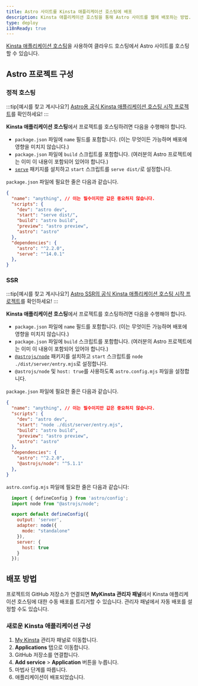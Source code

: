 ```yaml
---
title: Astro 사이트를 Kinsta 애플리케이션 호스팅에 배포
description: Kinsta 애플리케이션 호스팅을 통해 Astro 사이트를 웹에 배포하는 방법.
type: deploy
i18nReady: true
---
```


[Kinsta 애플리케이션 호스팅](https://kinsta.com/application-hosting/)을 사용하여 클라우드 호스팅에서 Astro 사이트를 호스팅할 수 있습니다.

## Astro 프로젝트 구성

### 정적 호스팅

:::tip[예시를 찾고 계시나요?]
[Astro용 공식 Kinsta 애플리케이션 호스팅 시작 프로젝트](https://github.com/kinsta/hello-world-astro)를 확인하세요!
:::

**Kinsta 애플리케이션 호스팅**에서 프로젝트를 호스팅하려면 다음을 수행해야 합니다.

- `package.json` 파일에 `name` 필드를 포함합니다. (이는 무엇이든 가능하며 배포에 영향을 미치지 않습니다.)
- `package.json` 파일에 `build` 스크립트를 포함합니다. (여러분의 Astro 프로젝트에는 이미 이 내용이 포함되어 있어야 합니다.)
- [`serve`](https://www.npmjs.com/package/serve) 패키지를 설치하고 `start` 스크립트를 `serve dist/`로 설정합니다.

`package.json` 파일에 필요한 줄은 다음과 같습니다.

```json title="package.json" {2,5,6} ins={12} "serv dist/"
{
  "name": "anything", // 이는 필수이지만 값은 중요하지 않습니다.
  "scripts": {
    "dev": "astro dev",
    "start": "serve dist/",
    "build": "astro build",
    "preview": "astro preview",
    "astro": "astro"
  },
  "dependencies": {
    "astro": "^2.2.0",
    "serve": "^14.0.1"
  },
}
```

### SSR

:::tip[예시를 찾고 계시나요?]
[Astro SSR의 공식 Kinsta 애플리케이션 호스팅 시작 프로젝트](https://github.com/kinsta/hello-world-astro-ssr)를 확인하세요!
:::

**Kinsta 애플리케이션 호스팅**에서 프로젝트를 호스팅하려면 다음을 수행해야 합니다.

- `package.json` 파일에 `name` 필드를 포함합니다. (이는 무엇이든 가능하며 배포에 영향을 미치지 않습니다.)
- `package.json` 파일에 `build` 스크립트를 포함합니다. (여러분의 Astro 프로젝트에는 이미 이 내용이 포함되어 있어야 합니다.)
- [`@astrojs/node`](https://www.npmjs.com/package/@astrojs/node) 패키지를 설치하고 `start` 스크립트를 `node ./dist/server/entry.mjs`로 설정합니다.
- `@astrojs/node` 및 `host: true`를 사용하도록 `astro.config.mjs` 파일을 설정합니다.

`package.json` 파일에 필요한 줄은 다음과 같습니다.

```json title="package.json" {2,5,6} ins={12} "node ./dist/server/entry.mjs"
{
  "name": "anything", // 이는 필수이지만 값은 중요하지 않습니다.
  "scripts": {
    "dev": "astro dev",
    "start": "node ./dist/server/entry.mjs",
    "build": "astro build",
    "preview": "astro preview",
    "astro": "astro"
  },
  "dependencies": {
    "astro": "^2.2.0",
    "@astrojs/node": "^5.1.1"
  },
}
```

`astro.config.mjs` 파일에 필요한 줄은 다음과 같습니다:

```js title="astro.config.mjs"
  import { defineConfig } from 'astro/config';
  import node from "@astrojs/node";

  export default defineConfig({
    output: 'server',
    adapter: node({
      mode: "standalone"
    }),
    server: {
      host: true
    }
  });
```

## 배포 방법

프로젝트의 GitHub 저장소가 연결되면 **MyKinsta 관리자 패널**에서 Kinsta 애플리케이션 호스팅에 대한 수동 배포를 트리거할 수 있습니다. 관리자 패널에서 자동 배포를 설정할 수도 있습니다.

### 새로운 Kinsta 애플리케이션 구성

1. [My Kinsta](https://my.kinsta.com/) 관리자 패널로 이동합니다.
2. **Applications** 탭으로 이동합니다.
3. GitHub 저장소를 연결합니다.
4. **Add service** > **Application** 버튼을 누릅니다.
5. 마법사 단계를 따릅니다.
6. 애플리케이션이 배포되었습니다.
